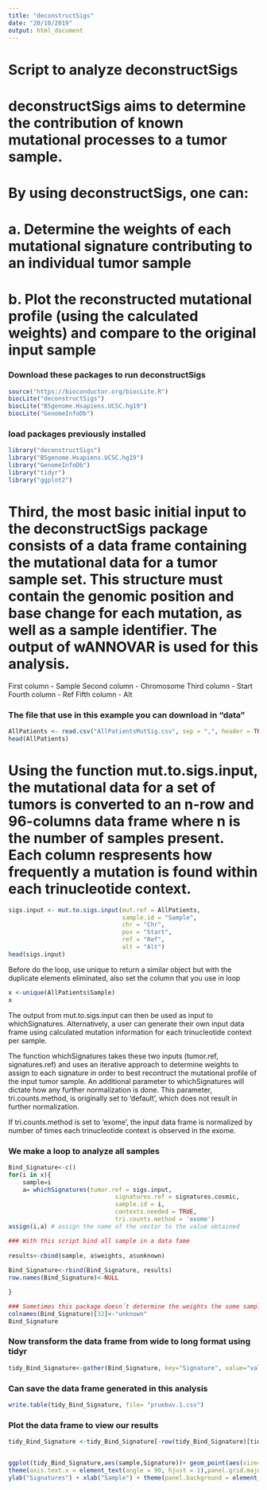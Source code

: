 ```yaml
---
title: "deconstructSigs"
date: "20/10/2019"
output: html_document
---
```


# Script to analyze deconstructSigs

# deconstructSigs aims to determine the contribution of known mutational processes to a tumor sample.

# By using deconstructSigs, one can:
# a. Determine the weights of each mutational signature contributing to an individual tumor sample
# b. Plot the reconstructed mutational profile (using the calculated weights) and compare to the original input sample

### Download these packages to run deconstructSigs


```r
source("https://bioconductor.org/biocLite.R")
biocLite("deconstructSigs")
biocLite("BSgenome.Hsapiens.UCSC.hg19")
biocLite("GenomeInfoDb")
```

### load packages previously installed

```r
library("deconstructSigs")
library("BSgenome.Hsapiens.UCSC.hg19")
library("GenomeInfoDb")
library("tidyr")
library("ggplot2")
```

# Third, the most basic initial input to the deconstructSigs package consists of a data frame containing the mutational data for a tumor sample set. This structure must contain the genomic position and base change for each mutation, as well as a sample identifier. The output of wANNOVAR is used for this analysis.

First column - Sample
Second column - Chromosome
Third column - Start
Fourth column - Ref
Fifth column - Alt

### The file that use in this example you can download in "data"

```r
AllPatients <- read.csv("AllPatientsMutSig.csv", sep = ",", header = TRUE)
head(AllPatients)
```

# Using the function mut.to.sigs.input, the mutational data for a set of tumors is converted to an n-row and 96-columns data frame where n is the number of samples present. Each column respresents how frequently a mutation is found within each trinucleotide context.

```r
sigs.input <- mut.to.sigs.input(mut.ref = AllPatients, 
                                sample.id = "Sample", 
                                chr = "Chr", 
                                pos = "Start", 
                                ref = "Ref", 
                                alt = "Alt")
head(sigs.input)
```

Before do the loop, use unique to return a similar object but with the duplicate elements eliminated, also set the column that you use in loop

```r
x <-unique(AllPatients$Sample)
x
```


The output from mut.to.sigs.input can then be used as input to whichSignatures. Alternatively, a user can generate their own input data frame using calculated mutation information for each trinucleotide context per sample.

The function whichSignatures takes these two inputs (tumor.ref, signatures.ref) and uses an iterative approach to determine weights to assign to each signature in order to best recontruct the mutational profile of the input tumor sample. An additional parameter to whichSignatures will dictate how any further normalization is done. This parameter, tri.counts.method, is originally set to 'default', which does not result in further normalization.

If tri.counts.method is set to 'exome', the input data frame is normalized by number of times each trinucleotide context is observed in the exome.

### We make a loop to analyze all samples

```r
Bind_Signature<-c()
for(i in x){
    sample=i
    a= whichSignatures(tumor.ref = sigs.input, 
                              signatures.ref = signatures.cosmic, 
                              sample.id = i, 
                              contexts.needed = TRUE,
                              tri.counts.method = 'exome')
assign(i,a) # assign the name of the vector to the value obtained

### With this script bind all sample in a data fame
    
results<-cbind(sample, a$weights, a$unknown)  
    
Bind_Signature<-rbind(Bind_Signature, results)
row.names(Bind_Signature)<-NULL

}

### Sometimes this package doesn´t determine the weights the some samples and generate another column addition, we name it "unknown"
colnames(Bind_Signature)[32]<-"unknown"
Bind_Signature

```

### Now transform the data frame from wide to long format using tidyr

```r
tidy_Bind_Signature<-gather(Bind_Signature, key="Signature", value="valor", -sample)
```

### Can save the data frame generated in this analysis

```r
write.table(tidy_Bind_Signature, file= "pruebav.1.csv")
```

### Plot the data frame to view our results


```r
tidy_Bind_Signature <-tidy_Bind_Signature[-row(tidy_Bind_Signature)[tidy_Bind_Signature == 0],] ## To eliminate signature with value 0


ggplot(tidy_Bind_Signature,aes(sample,Signature))+ geom_point(aes(size=valor,color=Signature)) +
theme(axis.text.x = element_text(angle = 90, hjust = 1),panel.grid.major = element_line(colour = "gray"))+
ylab("Signatures") + xlab("Sample") + theme(panel.background = element_blank()) + guides(fill = guide_legend(override.aes = list(color = NA)), color = FALSE) 
```
